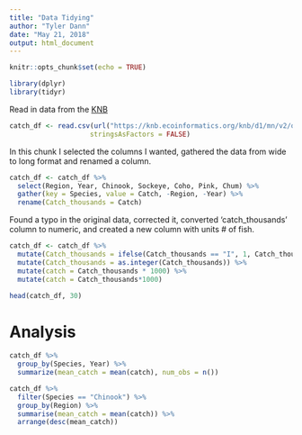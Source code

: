 ```yaml
---
title: "Data Tidying"
author: "Tyler Dann"
date: "May 21, 2018"
output: html_document
---
```


```r
knitr::opts_chunk$set(echo = TRUE)
```

```r
library(dplyr)
library(tidyr)
```
Read in data from the 
[KNB]("https://knb.ecoinformatics.org/knb/d1/mn/v2/object/df35b.302.1")
```r
catch_df <- read.csv(url("https://knb.ecoinformatics.org/knb/d1/mn/v2/object/df35b.302.1", method = "libcurl"),
                    stringsAsFactors = FALSE)
```

In this chunk I selected the columns I wanted, gathered the data from wide to long format and renamed a column.
```r
catch_df <- catch_df %>% 
  select(Region, Year, Chinook, Sockeye, Coho, Pink, Chum) %>% 
  gather(key = Species, value = Catch, -Region, -Year) %>% 
  rename(Catch_thousands = Catch)
```

Found a typo in the original data, corrected it, converted 'catch_thousands' column to numeric, and created a new column with units # of fish.
```r
catch_df <- catch_df %>% 
  mutate(Catch_thousands = ifelse(Catch_thousands == "I", 1, Catch_thousands)) %>% 
  mutate(Catch_thousands = as.integer(Catch_thousands)) %>% 
  mutate(catch = Catch_thousands * 1000) %>% 
  mutate(catch = Catch_thousands*1000)

head(catch_df, 30)
```

# Analysis

```r
catch_df %>% 
  group_by(Species, Year) %>% 
  summarize(mean_catch = mean(catch), num_obs = n())
```


```r
catch_df %>% 
  filter(Species == "Chinook") %>% 
  group_by(Region) %>% 
  summarise(mean_catch = mean(catch)) %>% 
  arrange(desc(mean_catch))

```






